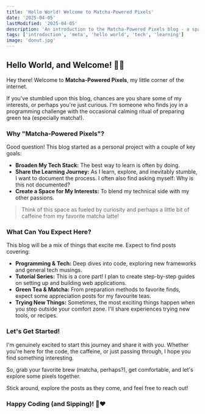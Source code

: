 ```yaml
---
title: 'Hello World! Welcome to Matcha-Powered Pixels'
date: '2025-04-05'
lastModified: '2025-04-05'
description: 'An introduction to the Matcha-Powered Pixels blog - a space for tech, tutorials, Japan, green tea, and learning new things.'
tags: ['introduction', 'meta', 'hello world', 'tech', 'learning']
image: 'donut.jpg'
---
```


## Hello World, and Welcome! 👋🍵

Hey there! Welcome to **Matcha-Powered Pixels**, my little corner of the internet.

If you've stumbled upon this blog, chances are you share some of my interests, or perhaps you're just curious. 
I'm someone who finds joy in a programming challenge with the occasional calming ritual of preparing green tea (especially matcha!).

### Why "Matcha-Powered Pixels"?

Good question! This blog started as a personal project with a couple of key goals:

- **Broaden My Tech Stack:** The best way to learn is often by doing. 
- **Share the Learning Journey:** As I learn, explore, and inevitably stumble, I want to document the process. I often also find asking myself: Why is this not documented?
- **Create a Space for My Interests:** To blend my technical side with my other passions.

> Think of this space as fueled by curiosity and perhaps a little bit of caffeine from my favorite matcha latte!

### What Can You Expect Here?

This blog will be a mix of things that excite me. Expect to find posts covering:

- **Programming & Tech:** Deep dives into code, exploring new frameworks and general tech musings.
- **Tutorial Series:** This is a core part! I plan to create step-by-step guides on setting up and building web applications.
- **Green Tea & Matcha:** From preparation methods to favorite finds, expect some appreciation posts for my favourite teas.
- **Trying New Things:** Sometimes, the most exciting things happen when you step outside your comfort zone. I'll share experiences trying new tools, or recipes.

### Let's Get Started!

I'm genuinely excited to start this journey and share it with you. 
Whether you're here for the code, the caffeine, or just passing through, I hope you find something interesting.

So, grab your favorite brew (matcha, perhaps?), get comfortable, and let's explore some pixels together.

Stick around, explore the posts as they come, and feel free to reach out!

<div className="w-full relative mt-12 mb-8 rounded-xl bg-gradient-to-r from-green-700 via-lime-600 to-emerald-500 p-1 shadow-xl">
    <div className="rounded-lg bg-green-950 p-8 text-center">
        <h3 className="mb-2 text-2xl font-bold text-white">Happy Coding (and Sipping)! 🍵❤️</h3>
    </div>
</div>
